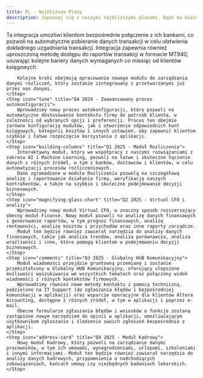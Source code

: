 ```yaml
---
title: PL - Najbliższe Plany
description: Zapoznaj się z naszymi najbliższymi planami. Bądź na bieżąco z nadchodzącymi funkcjami i ulepszeniami Altera.
---
```




<Steps>
    <Step icon="building-columns" title="Q4 2024 - Open Banking - Rozliczenia">
        Ta integracja umożliwi klientom bezpośrednie połączenie z ich bankami, co pozwoli na automatyczne pobieranie danych transakcji w celu ułatwienia dokładnego uzgadniania transakcji.
        Integracja zapewnia również uproszczoną metodę dostępu do raportów transakcji w formacie MT940, usuwając kolejne bariery danych wymaganych co miesiąc od klientów księgowych.

        Kolejne kroki obejmują opracowanie nowego modułu do zarządzania danymi rozliczeń, który zostanie zintegrowany z przetwarzanymi już przez nas danymi.
    </Step>
    <Step icon="tune" title="Q4 2024 - Zaawansowany proces autokonfiguracji">
        Wprowadzimy nowy proces autokonfiguracji, który pozwoli na automatyczne dostosowanie kontekstu firmy do potrzeb klienta, w zależności od wybranych opcji i preferencji. Proces ten obejmie zarówno konfigurację modułów, jak i utworzenie odpowiednich kont księgowych, kategorii kosztów i innych ustawień, aby zapewnić klientom szybkie i łatwe rozpoczęcie korzystania z aplikacji.
    </Step>
    <Step icon="building-columns" title="Q1 2025 - Moduł Rozliczenia">
        Interaktywny moduł, który we współpracy z naszymi rozwiązaniami z zakresu AI i Machine Learning, pozwoli na łatwe i skuteczne łączenie danych z różnych źródeł, w tym z banków, dostawców i klientów, w celu automatyzacji procesów rozliczeniowych.
        Dane zgromadzone w module Rozliczenia pozwolą na szczegółową analizę i raportowanie działania firmy, weryfikację naszych kontrahentów, a także na szybkie i skuteczne podejmowanie decyzji biznesowych.
    </Step>
    <Step icon="magnifying-glass-chart" title="Q2 2025 - Virtual CFO i analizy">
        Wprowadzimy nowy moduł Virtual CFO, w znaczny sposób rozszerzający obecny moduł Finanse. Nowy moduł pozwoli na analizę danych finansowych i generowanie raportów, w tym prognoz finansowych, analizę rentowności, analizę kosztów i przychodów oraz inne raporty zarządcze.
        Moduł ten będzie również zawierał narzędzia do analizy danych finansowych, takie jak analiza trendów, analiza porównawcza, analiza wrażliwości i inne, które pomogą klientom w podejmowaniu decyzji biznesowych.
    </Step>
    <Step icon="comments" title="Q3 2025 - Globalny HUB Komunikacyjny">
        Moduł wiadomości przejdzie gruntowną przemianę i zostanie przekształcony w Globalny HUB Komunikacyjny, oferujący ulepszone możliwości wyszukiwania we wszystkich tematach oraz połączony widok wiadomości z różnych kontekstów firmowych.
        Wprowadzimy również nowe metody kontaktu z pomocą techniczną, podzielone na IT Support (do zgłaszania błędów i bezpośredniej komunikacji w aplikacji) oraz wsparcie operacyjne dla klientów Altera Accounting, dostępne z różnych źródeł, w tym w aplikacji i poprzez e-mail.
        Obecne formularze zgłaszania błędów i wniosków o funkcje zostaną zastąpione nowym narzędziem do opinii w aplikacji, umożliwiającym użytkownikom zgłaszanie i śledzenie swoich zgłoszeń bezpośrednio z aplikacji.
    </Step>
    <Step icon="address-card" title="Q4 2025 - Moduł Kadrowy">
        Nowy moduł Kadrowy, który pozwoli na zarządzanie danymi pracowników, w tym ich umowami, wynagrodzeniami, urlopami, szkoleniami i innymi informacjami. Moduł ten będzie również zawierał narzędzia do analizy danych kadrowych, przypomnienia o nadchodzących zobowiązaniach, końcach umowy czy niezbędnych badaniach lekarskich.
    </Step>
</Steps>

